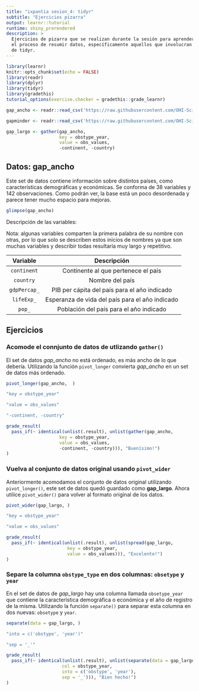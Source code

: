 ```yaml
---
title: "ixpantia sesion_4: tidyr"
subtitle: "Ejercicios pizarra"
output: learnr::tutorial
runtime: shiny_prerendered
description: >
  Ejercicios de pizarra que se realizan durante la sesión para aprender sobre
  el proceso de resumir datos, específicamente aquellos que involucran el uso
  de tidyr.
---
```


```r
library(learnr)
knitr::opts_chunk$set(echo = FALSE)
library(readr)
library(dplyr)
library(tidyr)
library(gradethis)
tutorial_options(exercise.checker = gradethis::grade_learnr)

gap_ancho <- readr::read_csv('https://raw.githubusercontent.com/OHI-Science/data-science-training/master/data/gapminder_wide.csv')

gapminder <- readr::read_csv('https://raw.githubusercontent.com/OHI-Science/data-science-training/master/data/gapminder.csv')

gap_largo <- gather(gap_ancho, 
                    key = obstype_year,
                    value = obs_values,
                    -continent, -country)
```


## Datos: **gap_ancho**

Este set de datos contiene información sobre distintos países, como características demográficas y económicas. Se conforma de 38 variables y 142 observaciones. Como podrán ver, la base está un poco desordenada y parece tener mucho espacio para mejoras. 
```r
glimpse(gap_ancho)
```
 
Descripción de las variables: 
 
Nota: algunas variables comparten la primera palabra de su nombre con otras, por lo que solo se describen estos inicios de nombres ya que son muchas variables y describir todas resultaría muy largo y repetitivo. 

| Variable | Descripción |
|:--------:|:-----------:|
| `continent` | Continente al que pertenece el país |
| `country` | Nombre del país |
| `gdpPercap_` | PIB per cápita del país para el año indicado | 
| `lifeExp_` | Esperanza de vida del país para el año indicado |
| `pop_` | Población del país para el año indicado |


## Ejercicios 

### Acomode el connjunto de datos de utlizando `gather()`

El set de datos *gap_ancho* no está ordenado, es más ancho de lo que debería. Utilizando la función `pivot_longer` convierta *gap_ancho* en un set de datos más ordenado.
```r
pivot_longer(gap_ancho,  )
```

```r
"key = obstype_year"
```

```r
"value = obs_values"
```

```r
"-continent, -country"
```

```r
grade_result(
  pass_if(~ identical(unlist(.result), unlist(gather(gap_ancho, 
                    key = obstype_year,
                    value = obs_values,
                    -continent, -country))), "Buenísimo!")
)
```


### Vuelva al conjunto de datos original usando `pivot_wider`

Anteriormente acomodamos el conjunto de datos original utilizando `pivot_longer()`, este set de datos quedó guardado como **gap_largo**. Ahora utilice `pivot_wider()`  para volver al formato original de los datos. 
```r
pivot_wider(gap_largo, )
```

```r
"key = obstype_year"
```

```r
"value = obs_values"
```

```r
grade_result(
  pass_if(~ identical(unlist(.result), unlist(spread(gap_largo,  
                       key = obstype_year, 
                       value = obs_values))), "Excelente!")
)
```


### Separe la columna `obstype_type` en dos columnas: `obsetype` y `year`

En el set de datos de *gap_largo*  hay una columna llamada `obsetype_year` que contiene la característica demográfica o económica y el año de registro de la misma. Utilizando la función `separate()` para separar esta columna en dos nuevas: `obsetype` y `year`. 
```r
separate(data = gap_largo, )
```

```r
"into = c('obstype', 'year')"
```

```r
"sep = '_'"
```

```r
grade_result(
  pass_if(~ identical(unlist(.result), unlist(separate(data = gap_largo,
                     col = obstype_year, 
                     into = c('obstype', 'year'),
                     sep = '_'))), "Bien hecho!")
)
```

